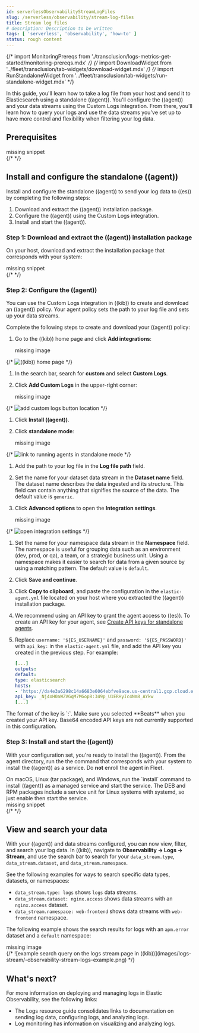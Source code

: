 ```yaml
---
id: serverlessObservabilityStreamLogFiles
slug: /serverless/observability/stream-log-files
title: Stream log files
# description: Description to be written
tags: [ 'serverless', 'observability', 'how-to' ]
status: rough content
---
```



<RoughContent />

{/* import MonitoringPrereqs from './transclusion/logs-metrics-get-started/monitoring-prereqs.mdx' */}
{/* import DownloadWidget from '../fleet/transclusion/tab-widgets/download-widget.mdx' */}
{/* import RunStandaloneWidget from '../fleet/transclusion/tab-widgets/run-standalone-widget.mdx' */}

<div id="logs-stream"></div>

In this guide, you'll learn how to take a log file from your host and send it to Elasticsearch using a standalone ((agent)). You'll configure the ((agent)) and your data streams using the Custom Logs integration. From there, you'll learn how to query your logs and use the data streams you've set up to have more control and flexibility when filtering your log data. 

<div id="logs-stream-prereq"></div>

## Prerequisites

<div style={{ backgroundColor: "#F1F4FA", width: "100%", height: "250px", textAlign: "center", paddingTop: "110px", marginBottom: "20px" }}><DocIcon type="documents" title="missing snippet"/> missing snippet</div>
{/* <MonitoringPrereqs  /> */}


<div id="logs-stream-install-config-agent"></div>

## Install and configure the standalone ((agent))

Install and configure the standalone ((agent)) to send your log data to ((es)) by completing the following steps:

1. Download and extract the ((agent)) installation package.
1. Configure the ((agent)) using the Custom Logs integration.
1. Install and start the ((agent)).

<div id="logs-stream-extract-agent"></div>

### Step 1: Download and extract the ((agent)) installation package

On your host, download and extract the installation package that corresponds with your system:

<div style={{ backgroundColor: "#F1F4FA", width: "100%", height: "250px", textAlign: "center", paddingTop: "110px", marginBottom: "20px" }}><DocIcon type="documents" title="missing snippet"/> missing snippet</div>
{/* <DownloadWidget  /> */}


<div id="logs-stream-agent-config"></div>

### Step 2: Configure the ((agent))

You can use the Custom Logs integration in ((kib)) to create and download an ((agent)) policy. 
Your agent policy sets the path to your log file and sets up your data streams.

Complete the following steps to create and download your ((agent)) policy:

1. Go to the ((kib)) home page and click **Add integrations**:

    <div style={{ backgroundColor: "#F1F4FA", width: "100%", height: "250px", textAlign: "center", paddingTop: "110px", marginBottom: "20px" }}><DocIcon type="image" title="missing image"/> missing image</div>
{/* ![((kib)) home page](images/logs-stream/-observability-add-integrations.png) */}

1. In the search bar, search for **custom** and select **Custom Logs**.
1. Click **Add Custom Logs** in the upper-right corner:

    <div style={{ backgroundColor: "#F1F4FA", width: "100%", height: "250px", textAlign: "center", paddingTop: "110px", marginBottom: "20px" }}><DocIcon type="image" title="missing image"/> missing image</div>
{/* ![add custom logs button location](images/logs-stream/-observability-add-custom-logs.png) */}

1. Click **Install ((agent))**.
1. Click **standalone mode**:

    <div style={{ backgroundColor: "#F1F4FA", width: "100%", height: "250px", textAlign: "center", paddingTop: "110px", marginBottom: "20px" }}><DocIcon type="image" title="missing image"/> missing image</div>
{/* ![link to running agents in standalone mode](images/logs-stream/-observability-standalone-link.png) */}

1. Add the path to your log file in the **Log file path** field.
1. Set the name for your dataset data stream in the **Dataset name** field. The dataset name describes the data ingested and its structure. This field can contain anything that signifies the source of the data. The default value is `generic`.
1. Click **Advanced options** to open the **Integration settings**.

    <div style={{ backgroundColor: "#F1F4FA", width: "100%", height: "250px", textAlign: "center", paddingTop: "110px", marginBottom: "20px" }}><DocIcon type="image" title="missing image"/> missing image</div>
{/* ![open integration settings](images/logs-stream/-observability-custom-log-advanced-options.png) */}

1. Set the name for your namespace data stream in the **Namespace** field. The namespace is useful for grouping data such as an environment (dev, prod, or qa), a team, or a strategic business unit. Using a namespace makes it easier to search for data from a given source by using a matching pattern. The default value is `default`.
1. Click **Save and continue**.
1. Click **Copy to clipboard**, and paste the configuration in the `elastic-agent.yml` file located on your host where you extracted the ((agent)) installation package.
1. We recommend using an API key to grant the agent access to ((es)). To create an API key for your agent, see [Create API keys for standalone agents](((fleet-guide))/grant-access-to-elasticsearch.html#create-api-key-standalone-agent).
1. Replace `username: '${ES_USERNAME}'` and `password: '${ES_PASSWORD}'` with `api_key:` in the `elastic-agent.yml` file, and add the API key you created in the previous step. For example:

    ```yaml
    [...]
    outputs:
    default:
    type: elasticsearch
    hosts:
    - 'https://da4e3a6298c14a6683e6064ebfve9ace.us-central1.gcp.cloud.es.io:443'
    api_key: _Nj4oH0aWZVGqM7MGop8:349p_U1ERHyIc4Nm8_AYkw
    [...]
    ```

<DocCallOut title="Note">
The format of the key is `<id>:<key>`. Make sure you selected **Beats** when you created your API key. Base64 encoded API keys are not currently supported in this configuration.
</DocCallOut>

<div id="logs-stream-install-agent"></div>

### Step 3: Install and start the ((agent))
With your configuration set, you're ready to install the ((agent)). From the agent directory, run the the command that corresponds with your system to install the ((agent)) as a service. Do **not** enroll the agent in Fleet.

<DocCallOut title="Note">
On macOS, Linux (tar package), and Windows, run the `install` command to
install ((agent)) as a managed service and start the service. The DEB and RPM
packages include a service unit for Linux systems with
systemd, so just enable then start the service.
</DocCallOut>

<div style={{ backgroundColor: "#F1F4FA", width: "100%", height: "250px", textAlign: "center", paddingTop: "110px", marginBottom: "20px" }}><DocIcon type="documents" title="missing snippet"/> missing snippet</div>
{/* <RunStandaloneWidget  /> */}


<div id="logs-stream-query-datastreams"></div>

## View and search your data

With your ((agent)) and data streams configured, you can now view, filter, and search your log data. In ((kib)), navigate to **Observability → Logs → Stream**, and use the search bar to search for your `data_stream.type`, `data_stream.dataset`, and `data_stream.namespace`. 

See the following examples for ways to search specific data types, datasets, or namespaces:

- `data_stream.type: logs` shows `logs` data streams.
- `data_stream.dataset: nginx.access` shows data streams with an `nginx.access` dataset.
- `data_stream.namespace: web-frontend` shows data streams with `web-frontend` namespace.

The following example shows the search results for logs with an `apm.error` dataset and a `default` namespace:

<div style={{ backgroundColor: "#F1F4FA", width: "100%", height: "250px", textAlign: "center", paddingTop: "110px", marginBottom: "20px" }}><DocIcon type="image" title="missing image"/> missing image</div>
{/* ![example search query on the logs stream page in ((kib))](images/logs-stream/-observability-stream-logs-example.png) */}

<div id="logs-stream-whats-next"></div>

## What's next?

For more information on deploying and managing logs in Elastic Observability, see the following links:

- The <DocLink id="serverlessObservabilityLogsResourceGuide">Logs resource guide</DocLink> consolidates links to documentation on sending log data, configuring logs, and analyzing logs.
- <DocLink id="serverlessObservabilityDiscoverAndExploreLogs">Log monitoring</DocLink> has information on visualizing and analyzing logs.
